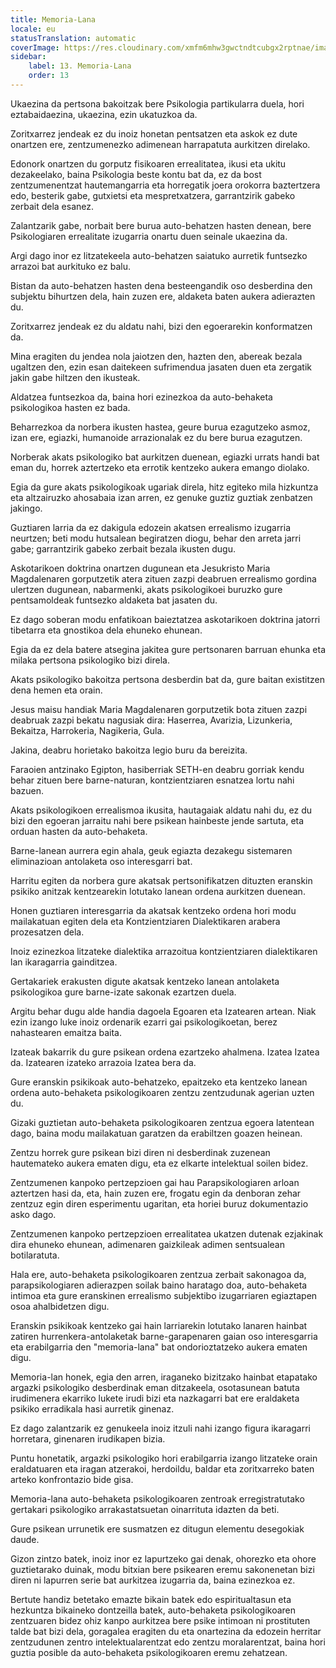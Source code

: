 ```yaml
---
title: Memoria-Lana
locale: eu
statusTranslation: automatic
coverImage: https://res.cloudinary.com/xmfm6mhw3gwctndtcubgx2rptnae/image/upload/v1741354419/small_cover_la_gran_rebelion_28716e29d2.webp
sidebar:
    label: 13. Memoria-Lana
    order: 13
---
```

Ukaezina da pertsona bakoitzak bere Psikologia partikularra duela, hori eztabaidaezina, ukaezina, ezin ukatuzkoa da.

Zoritxarrez jendeak ez du inoiz honetan pentsatzen eta askok ez dute onartzen ere, zentzumenezko adimenean harrapatuta aurkitzen direlako.

Edonork onartzen du gorputz fisikoaren errealitatea, ikusi eta ukitu dezakeelako, baina Psikologia beste kontu bat da, ez da bost zentzumenentzat hautemangarria eta horregatik joera orokorra baztertzera edo, besterik gabe, gutxietsi eta mespretxatzera, garrantzirik gabeko zerbait dela esanez.

Zalantzarik gabe, norbait bere burua auto-behatzen hasten denean, bere Psikologiaren errealitate izugarria onartu duen seinale ukaezina da.

Argi dago inor ez litzatekeela auto-behatzen saiatuko aurretik funtsezko arrazoi bat aurkituko ez balu.

Bistan da auto-behatzen hasten dena besteengandik oso desberdina den subjektu bihurtzen dela, hain zuzen ere, aldaketa baten aukera adierazten du.

Zoritxarrez jendeak ez du aldatu nahi, bizi den egoerarekin konformatzen da.

Mina eragiten du jendea nola jaiotzen den, hazten den, abereak bezala ugaltzen den, ezin esan daitekeen sufrimendua jasaten duen eta zergatik jakin gabe hiltzen den ikusteak.

Aldatzea funtsezkoa da, baina hori ezinezkoa da auto-behaketa psikologikoa hasten ez bada.

Beharrezkoa da norbera ikusten hastea, geure burua ezagutzeko asmoz, izan ere, egiazki, humanoide arrazionalak ez du bere burua ezagutzen.

Norberak akats psikologiko bat aurkitzen duenean, egiazki urrats handi bat eman du, horrek aztertzeko eta errotik kentzeko aukera emango diolako.

Egia da gure akats psikologikoak ugariak direla, hitz egiteko mila hizkuntza eta altzairuzko ahosabaia izan arren, ez genuke guztiz guztiak zenbatzen jakingo.

Guztiaren larria da ez dakigula edozein akatsen errealismo izugarria neurtzen; beti modu hutsalean begiratzen diogu, behar den arreta jarri gabe; garrantzirik gabeko zerbait bezala ikusten dugu.

Askotarikoen doktrina onartzen dugunean eta Jesukristo Maria Magdalenaren gorputzetik atera zituen zazpi deabruen errealismo gordina ulertzen dugunean, nabarmenki, akats psikologikoei buruzko gure pentsamoldeak funtsezko aldaketa bat jasaten du.

Ez dago soberan modu enfatikoan baieztatzea askotarikoen doktrina jatorri tibetarra eta gnostikoa dela ehuneko ehunean.

Egia da ez dela batere atsegina jakitea gure pertsonaren barruan ehunka eta milaka pertsona psikologiko bizi direla.

Akats psikologiko bakoitza pertsona desberdin bat da, gure baitan existitzen dena hemen eta orain.

Jesus maisu handiak Maria Magdalenaren gorputzetik bota zituen zazpi deabruak zazpi bekatu nagusiak dira: Haserrea, Avarizia, Lizunkeria, Bekaitza, Harrokeria, Nagikeria, Gula.

Jakina, deabru horietako bakoitza legio buru da bereizita.

Faraoien antzinako Egipton, hasiberriak SETH-en deabru gorriak kendu behar zituen bere barne-naturan, kontzientziaren esnatzea lortu nahi bazuen.

Akats psikologikoen errealismoa ikusita, hautagaiak aldatu nahi du, ez du bizi den egoeran jarraitu nahi bere psikean hainbeste jende sartuta, eta orduan hasten da auto-behaketa.

Barne-lanean aurrera egin ahala, geuk egiazta dezakegu sistemaren eliminazioan antolaketa oso interesgarri bat.

Harritu egiten da norbera gure akatsak pertsonifikatzen dituzten eranskin psikiko anitzak kentzearekin lotutako lanean ordena aurkitzen duenean.

Honen guztiaren interesgarria da akatsak kentzeko ordena hori modu mailakatuan egiten dela eta Kontzientziaren Dialektikaren arabera prozesatzen dela.

Inoiz ezinezkoa litzateke dialektika arrazoitua kontzientziaren dialektikaren lan ikaragarria gainditzea.

Gertakariek erakusten digute akatsak kentzeko lanean antolaketa psikologikoa gure barne-izate sakonak ezartzen duela.

Argitu behar dugu alde handia dagoela Egoaren eta Izatearen artean. Niak ezin izango luke inoiz ordenarik ezarri gai psikologikoetan, berez nahastearen emaitza baita.

Izateak bakarrik du gure psikean ordena ezartzeko ahalmena. Izatea Izatea da. Izatearen izateko arrazoia Izatea bera da.

Gure eranskin psikikoak auto-behatzeko, epaitzeko eta kentzeko lanean ordena auto-behaketa psikologikoaren zentzu zentzudunak agerian uzten du.

Gizaki guztietan auto-behaketa psikologikoaren zentzua egoera latentean dago, baina modu mailakatuan garatzen da erabiltzen goazen heinean.

Zentzu horrek gure psikean bizi diren ni desberdinak zuzenean hautemateko aukera ematen digu, eta ez elkarte intelektual soilen bidez.

Zentzumenen kanpoko pertzepzioen gai hau Parapsikologiaren arloan aztertzen hasi da, eta, hain zuzen ere, frogatu egin da denboran zehar zentzuz egin diren esperimentu ugaritan, eta horiei buruz dokumentazio asko dago.

Zentzumenen kanpoko pertzepzioen errealitatea ukatzen dutenak ezjakinak dira ehuneko ehunean, adimenaren gaizkileak adimen sentsualean botilaratuta.

Hala ere, auto-behaketa psikologikoaren zentzua zerbait sakonagoa da, parapsikologiaren adierazpen soilak baino haratago doa, auto-behaketa intimoa eta gure eranskinen errealismo subjektibo izugarriaren egiaztapen osoa ahalbidetzen digu.

Eranskin psikikoak kentzeko gai hain larriarekin lotutako lanaren hainbat zatiren hurrenkera-antolaketak barne-garapenaren gaian oso interesgarria eta erabilgarria den "memoria-lana" bat ondorioztatzeko aukera ematen digu.

Memoria-lan honek, egia den arren, iraganeko bizitzako hainbat etapatako argazki psikologiko desberdinak eman ditzakeela, osotasunean batuta irudimenera ekarriko lukete irudi bizi eta nazkagarri bat ere eraldaketa psikiko erradikala hasi aurretik ginenaz.

Ez dago zalantzarik ez genukeela inoiz itzuli nahi izango figura ikaragarri horretara, ginenaren irudikapen bizia.

Puntu honetatik, argazki psikologiko hori erabilgarria izango litzateke orain eraldatuaren eta iragan atzerakoi, herdoildu, baldar eta zoritxarreko baten arteko konfrontazio bide gisa.

Memoria-lana auto-behaketa psikologikoaren zentroak erregistratutako gertakari psikologiko arrakastatsuetan oinarrituta idazten da beti.

Gure psikean urrunetik ere susmatzen ez ditugun elementu desegokiak daude.

Gizon zintzo batek, inoiz inor ez lapurtzeko gai denak, ohorezko eta ohore guztietarako duinak, modu bitxian bere psikearen eremu sakonenetan bizi diren ni lapurren serie bat aurkitzea izugarria da, baina ezinezkoa ez.

Bertute handiz betetako emazte bikain batek edo espiritualtasun eta hezkuntza bikaineko dontzeilla batek, auto-behaketa psikologikoaren zentzuaren bidez ohiz kanpo aurkitzea bere psike intimoan ni prostituten talde bat bizi dela, goragalea eragiten du eta onartezina da edozein herritar zentzudunen zentro intelektualarentzat edo zentzu moralarentzat, baina hori guztia posible da auto-behaketa psikologikoaren eremu zehatzean.

